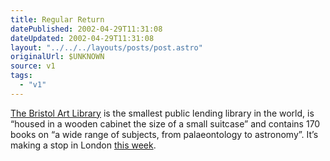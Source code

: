 ```yaml
---
title: Regular Return
datePublished: 2002-04-29T11:31:08
dateUpdated: 2002-04-29T11:31:08
layout: "../../../layouts/posts/post.astro"
originalUrl: $UNKNOWN
source: v1
tags:
  - "v1"
---
```


[The Bristol Art Library][1] is the smallest public lending library in the world, is &#8220;housed in a wooden cabinet the size of a small suitcase&#8221; and contains 170 books on &#8220;a wide range of subjects, from palaeontology to astronomy&#8221;. It&#8217;s making a stop in London [this week][2].

[1]: http://www.ablab.org/fotbal/ "The Bristol Art Library website (requires Flash)"
[2]: http://www.users.waitrose.com/~tanyapx/docs/events.htm "The Bristol Art Library at bookartbookshop"
